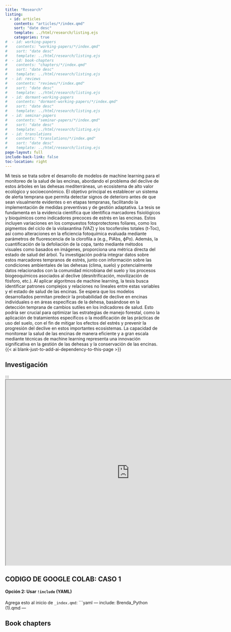 ```yaml
---
title: "Research"
listing:
  - id: articles
    contents: "articles/*/index.qmd"
    sort: "date desc"
    template: ../html/research/listing.ejs
    categories: true
#  - id: working-papers
#    contents: "working-papers/*/index.qmd"
#    sort: "date desc"
#    template: ../html/research/listing.ejs
#  - id: book-chapters
#    contents: "chapters/*/index.qmd"
#    sort: "date desc"
#    template: ../html/research/listing.ejs
#  - id: reviews
#    contents: "reviews/*/index.qmd"
#    sort: "date desc"
#    template: ../html/research/listing.ejs
#  - id: dormant-working-papers
#    contents: "dormant-working-papers/*/index.qmd"
#    sort: "date desc"
#    template: ../html/research/listing.ejs
#  - id: seminar-papers
#    contents: "seminar-papers/*/index.qmd"
#    sort: "date desc"
#    template: ../html/research/listing.ejs
#  - id: translations
#    contents: "translations/*/index.qmd"
#    sort: "date desc"
#    template: ../html/research/listing.ejs
page-layout: full
include-back-link: false
toc-location: right
---
```


Mi tesis se trata sobre el desarrollo de modelos de machine learning para el monitoreo de la salud de las encinas, abordando el problema del declive de estos árboles en las dehesas mediterráneas, un ecosistema de alto valor ecológico y socioeconómico. El objetivo principal es establecer un sistema de alerta temprana que permita detectar signos de deterioro antes de que sean visualmente evidentes o en etapas tempranas, facilitando la implementación de medidas preventivas y de gestión adaptativa.
La tesis se fundamenta en la evidencia científica que identifica marcadores fisiológicos y bioquímicos como indicadores precoces de estrés en las encinas. Estos incluyen variaciones en los compuestos fotoprotectores foliares, como los pigmentos del ciclo de la violaxantina (VAZ) y los tocoferoles totales (t-Toc), así como alteraciones en la eficiencia fotoquímica evaluada mediante parámetros de fluorescencia de la clorofila a (e.g., PiAbs, ϕPo). Además, la cuantificación de la defoliación de la copa, tanto mediante métodos visuales como basados en imágenes, proporciona una métrica directa del estado de salud del árbol.
Tu investigación podría integrar datos sobre estos marcadores tempranos de estrés, junto con información sobre las condiciones ambientales de las dehesas (clima, suelo) y potencialmente datos relacionados con la comunidad microbiana del suelo y los procesos biogeoquímicos asociados al declive (desnitrificación, movilización de fósforo, etc.). Al aplicar algoritmos de machine learning, la tesis busca identificar patrones complejos y relaciones no lineales entre estas variables y el estado de salud de las encinas.
Se espera que los modelos desarrollados permitan predecir la probabilidad de declive en encinas individuales o en áreas específicas de la dehesa, basándose en la detección temprana de cambios sutiles en los indicadores de salud. Esto podría ser crucial para optimizar las estrategias de manejo forestal, como la aplicación de tratamientos específicos o la modificación de las prácticas de uso del suelo, con el fin de mitigar los efectos del estrés y prevenir la progresión del declive en estos importantes ecosistemas. La capacidad de monitorear la salud de las encinas de manera eficiente y a gran escala mediante técnicas de machine learning representa una innovación significativa en la gestión de las dehesas y la conservación de las encinas. {{< ai blank-just-to-add-ai-dependency-to-this-page >}}



## Investigación

:::<iframe src="https://docs.google.com/presentation/d/17PhyytqCPLUg-XxceTMDtO__4TdZHv3L5FafG_6Mxfo/edit?usp=sharing" width="800" height="600"></iframe>



## CODIGO DE GOOGLE COLAB: CASO 1


#### **Opción 2: Usar `!include` (YAML)**
Agrega esto al inicio de `_index.qmd`:
```yaml
---
include: Brenda_Python (1).qmd
---

## Book chapters

:::{#book-chapters}
:::

<!--
## Reviews

:::{#reviews}
:::


## Dormant working papers

:::{#dormant-working-papers}
:::


## Selected seminar papers

:::{#seminar-papers}
:::


## Translations

:::{#translations}
:::
-->